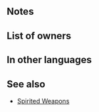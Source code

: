 {{Weapon Infobox
|tagid=SID_士気旺盛の剣
|intID=3035
|image=wep_sw130
|exclusive=0
|weaponType=Sword
|cost=200
|might=10
|range=1
|effect=If【Bonus】is active on unit, grants Atk/Def+4 and Special cooldown charge +1 per foe's attack during combat. (Only highest value applied. Does not stack. Special cooldown charge granted even if foe's attack deals 0 damage.)<br><br>【Bonus】<br>All effects that last "for 1 turn" or "that turn only." Includes bonuses granted by a skill like Rally or Hone and positive status effects (extra movement or effects like Dominance).
|statModifiers=0,10,0,0,0
|required=Steel Sword
|next=Spirited Sword+
|promotionRarity=5
|promotionTier=1
|properties=random_owner
}}
==Notes==
{{EffectfromBonusKeyword|target=unit|combat boosts and cooldown charge}}
{{Combat boosts}}
{{CooldownChargePlus|perAttack=foe}}
==List of owners==
{{Skill Hero List}}
==In other languages==
{{OtherLanguages
|japanese=士気旺盛の剣
|german=Kampfgeistklinge
|spanishEU=Espada vivaz
|spanishLA=Espada vivaz
|french=Épée vivace
|italian=Spada animata
|chineseTW=士氣旺盛之劍
|portuguese=Espada vigorosa
}}
==See also==
 {{See also skills|cond=(Description LIKE '%Special cooldown charge +1 per foe_s attack during combat%Special cooldown charge granted even if foe_s attack deals 0 damage%' OR Description LIKE '%if%bonus%active on unit%grants Atk/Def+%during combat%') AND WikiName NOT LIKE '%Spirited%'|columns=3}}
* [[Skill families#Spirited|Spirited Weapons]]
{{Weapons Navbox}}